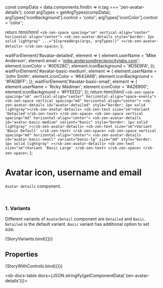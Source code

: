 const compData = data.components.find(n => n.tag === 'zen-avatar-details');
const argTypes = getArgTypes(compData);
argTypes['iconBackground'].control = 'color';
argTypes['iconColor'].control = 'color';

<Meta title="Icons/Avatar/Avatar Details" component="zen-avatar-details" argTypes={argTypes} />

  return html/*html*/ `
    <sb-zen-space spacing="sm" vertical-align="center" horizontal-align="center">
      <sb-zen-avatar-details
        style="border: 1px solid lightgray"
        ...="${spreadArgs(args, argTypes)}"
      ></sb-zen-avatar-details>
    </sb-zen-space>
  `;
};

  waitForElement('#avatar-detailed', element => {
    element.userName = 'Mike Anderson';
    element.email = 'mike.anderson@reciprocitylabs.com';
    element.iconColor = '#00528C';
    element.iconBackground = '#D5E9FA';
  });
  waitForElement('#avatar-basic-medium', element => {
    element.userName = 'John Smith';
    element.iconColor = '#643A6B';
    element.iconBackground = '#FADBFF';
  });
  waitForElement('#avatar-basic-small', element => {
    element.userName = 'Ricky Madman';
    element.iconColor = '#A26900';
    element.iconBackground = '#FFEED2';
  });
  return html/*html*/ `
    <sb-zen-space spacing="sm" vertical-align="center" horizontal-align="space-evenly">
      <sb-zen-space vertical spacing="md" horizontal-align="center">
        <sb-zen-avatar-details id="avatar-detailed" style="border: 1px solid lightgray"></sb-zen-avatar-details>
        <sb-zen-text size="sm">Variant 'Detailed'</sb-zen-text>
      </sb-zen-space>
      <sb-zen-space vertical spacing="md" horizontal-align="center">
        <sb-zen-avatar-details
          id="avatar-basic-medium"
          variant="basic"
          style="border: 1px solid lightgray"
        ></sb-zen-avatar-details>
        <sb-zen-text size="sm">Variant 'Basic Default' </sb-zen-text>
      </sb-zen-space>
      <sb-zen-space vertical spacing="md" horizontal-align="center">
        <sb-zen-avatar-details
          id="avatar-basic-small"
          variant="basic-lg"
          size="md"
          style="border: 1px solid lightgray"
        ></sb-zen-avatar-details>
        <sb-zen-text size="sm">Variant 'Basic Large' </sb-zen-text>
      </sb-zen-space>
    </sb-zen-space>
  `;
};

# Avatar icon, username and email

`Avatar details` component.

<br />

### 1. Variants

Different variants of `AvatarDetail` component are `Detailed` and `Basic`. `Detailed` is the default variant. `Basic` variant has additional option to set size.

<Canvas>
  <Story name="StoryVariants">{StoryVariants.bind({})}</Story>
</Canvas>

## Properties

<Canvas>
  <Story
    name="default"
    args={{
      ...getDefaultArgs(argTypes),
      userName: 'Mike Anderson',
      email: 'mike.anderson@reciprocitylabs.com',
    }}
  >
    {StoryWithControls.bind({})}
  </Story>
</Canvas>

<ArgsTable story="default" />

<sb-docs-table docs={JSON.stringify(getComponentData('zen-avatar-details'))}></sb-docs-table>
